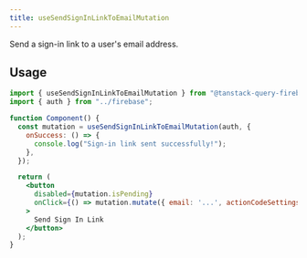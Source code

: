 ```yaml
---
title: useSendSignInLinkToEmailMutation
---
```


Send a sign-in link to a user's email address.

## Usage

```jsx
import { useSendSignInLinkToEmailMutation } from "@tanstack-query-firebase/react/auth";
import { auth } from "../firebase";

function Component() {
  const mutation = useSendSignInLinkToEmailMutation(auth, {
    onSuccess: () => {
      console.log("Sign-in link sent successfully!");
    },
  });

  return (
    <button
      disabled={mutation.isPending}
      onClick={() => mutation.mutate({ email: '...', actionCodeSettings: { ... } })}
    >
      Send Sign In Link
    </button>
  );
}
```
